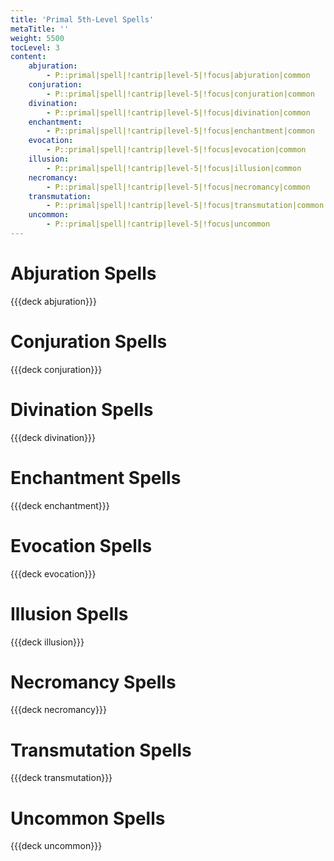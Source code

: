 ```yaml
---
title: 'Primal 5th-Level Spells'
metaTitle: ''
weight: 5500
tocLevel: 3
content:
    abjuration:
        - P::primal|spell|!cantrip|level-5|!focus|abjuration|common
    conjuration:
        - P::primal|spell|!cantrip|level-5|!focus|conjuration|common
    divination:
        - P::primal|spell|!cantrip|level-5|!focus|divination|common
    enchantment:
        - P::primal|spell|!cantrip|level-5|!focus|enchantment|common
    evocation:
        - P::primal|spell|!cantrip|level-5|!focus|evocation|common
    illusion:
        - P::primal|spell|!cantrip|level-5|!focus|illusion|common
    necromancy:
        - P::primal|spell|!cantrip|level-5|!focus|necromancy|common
    transmutation:
        - P::primal|spell|!cantrip|level-5|!focus|transmutation|common
    uncommon:
        - P::primal|spell|!cantrip|level-5|!focus|uncommon
---
```


# Abjuration Spells

{{{deck abjuration}}}

# Conjuration Spells

{{{deck conjuration}}}

# Divination Spells

{{{deck divination}}}

# Enchantment Spells

{{{deck enchantment}}}

# Evocation Spells

{{{deck evocation}}}

# Illusion Spells

{{{deck illusion}}}

# Necromancy Spells

{{{deck necromancy}}}

# Transmutation Spells

{{{deck transmutation}}}

# Uncommon Spells

{{{deck uncommon}}}

